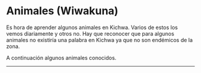 
# Animales (Wiwakuna)
Es hora de aprender algunos animales en Kichwa. Varios de estos los vemos diariamente y otros no. 
Hay que reconocer que para algunos animales no existiría una palabra en Kichwa ya que no son endémicos de la zona.

A continuación algunos animales conocidos. 

<ImageFlipContainer lecture="animals" tag="animal"/>

<hr />
<Quiz lecture="animals" />